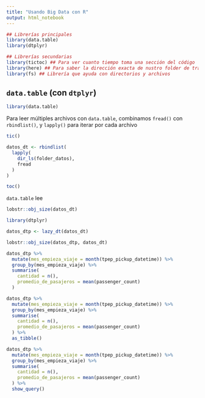 ```yaml
---
title: "Usando Big Data con R"
output: html_notebook
---
```


```r

## Librerías principales
library(data.table)
library(dtplyr)

## Librerías secundarias
library(tictoc) ## Para ver cuanto tiempo toma una sección del código
library(here) ## Para saber la dirección exacta de nustro folder de trabajo
library(fs) ## Librería que ayuda con directorios y archivos

```

## `data.table` (con `dtplyr`)

```r
library(data.table)
```

Para leer múltiples archivos con `data.table`, combinamos `fread()` con `rbindlist()`,
y `lapply()` para iterar por cada archivo
```r
tic()

datos_dt <- rbindlist(
  lapply(
    dir_ls(folder_datos),
    fread
  )
)

toc()
```

`data.table` lee 
```r
lobstr::obj_size(datos_dt)
```

```r
library(dtplyr)
```

```r
datos_dtp <- lazy_dt(datos_dt)
```

```r
lobstr::obj_size(datos_dtp, datos_dt)
```

```r
datos_dtp %>% 
  mutate(mes_empieza_viaje = month(tpep_pickup_datetime)) %>% 
  group_by(mes_empieza_viaje) %>% 
  summarise(
    cantidad = n(),
    promedio_de_pasajeros = mean(passenger_count)
  )
```

```r
datos_dtp %>% 
  mutate(mes_empieza_viaje = month(tpep_pickup_datetime)) %>% 
  group_by(mes_empieza_viaje) %>% 
  summarise(
    cantidad = n(),
    promedio_de_pasajeros = mean(passenger_count)
  ) %>% 
  as_tibble()
```

```r
datos_dtp %>% 
  mutate(mes_empieza_viaje = month(tpep_pickup_datetime)) %>% 
  group_by(mes_empieza_viaje) %>% 
  summarise(
    cantidad = n(),
    promedio_de_pasajeros = mean(passenger_count)
  ) %>% 
  show_query()
```

